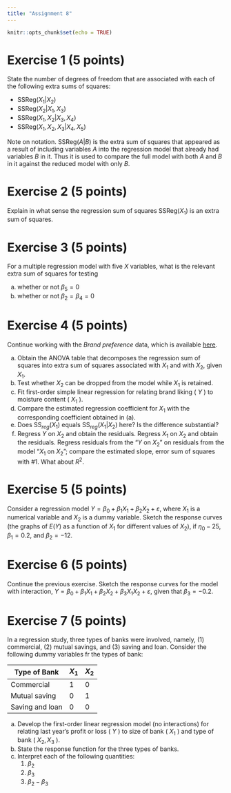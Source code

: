 ```yaml
---
title: "Assignment 8"
---
```


```r
knitr::opts_chunk$set(echo = TRUE)
```

# Exercise 1 (5 points)

State the number of  degrees of freedom that are associated with each of the following extra sums of squares:

- $\text{SSReg}(X_1 | X_2)$
- $\text{SSReg}(X_2 | X_1, X_3)$
- $\text{SSReg}(X_1, X_2 | X_3, X_4)$
- $\text{SSReg}(X_1, X_2, X_3 | X_4, X_5)$

Note on notation. $\text{SSReg}(A | B)$ is the extra sum of squares that appeared as a result of including variables $A$ into the regression model that already had variables $B$ in it. Thus it is used to compare the full model with both $A$ and $B$ in it against the reduced model with only $B$.

# Exercise 2 (5 points)

Explain in what sense the regression sum of squares $\text{SSReg}(X_1)$ is an extra sum of squares.

# Exercise 3 (5 points)

For a multiple regression model with five $X$ variables, what is the relevant extra sum of squares for testing

a. whether or not $\beta_5 = 0$
b. whether or not $\beta_2 = \beta_4 = 0$

# Exercise 4 (5 points)

Continue working with the *Brand preference* data, which is available [here](data/CH06PR05.txt).

a. Obtain the ANOVA table that decomposes the regression sum of squares into extra sum of squares associated with $X_1$ and with $X_2$, given $X_1$.
b. Test whether $X_2$ can be dropped from the model while $X_1$ is retained.
c. Fit first-order simple linear regression for relating brand liking ( $Y$ ) to moisture content ( $X_1$ ).
d. Compare the estimated regression coefficient for $X_1$ with the corresponding coefficient obtained in (a).
e. Does $\text{SS}_{reg}(X_1)$ equals  $\text{SS}_{reg}(X_1 | X_2)$ here? Is the difference substantial?
f. Regress $Y$ on $X_2$ and obtain the residuals. Regress $X_1$ on $X_2$ and obtain the residuals. Regress residuals from the "$Y$ on $X_2$" on residuals from the model "$X_1$ on $X_2$"; compare the estimated slope, error sum of squares with #1. What about $R^2$.

# Exercise 5 (5 points)

Consider a regression model $Y = \beta_0 + \beta_1 X_1 + \beta_2 X_2 + \varepsilon$, where $X_1$ is a numerical variable and $X_2$ is a dummy variable. Sketch the response curves (the graphs of $E(Y)$ as a function of $X_1$ for different values of $X_2$), if $\eta_0 - 25$, $\beta_1 = 0.2$, and $\beta_2 = -12$.

# Exercise 6 (5 points)

Continue the previous exercise. Sketch the response curves for the model with interaction, $Y = \beta_0 + \beta_1 X_1 + \beta_2 X_2 + \beta_3 X_1 X_2 + \varepsilon$, given that $\beta_3 = -0.2$.

# Exercise 7 (5 points)

In a regression study, three types of banks were involved, namely, (1) commercial, (2) mutual savings, and (3) saving and loan. Consider the following dummy variables fr the types of bank:

| Type of Bank    | $X_1$ | $X_2$ |
|-----------------|-------|-------|
| Commercial      | 1     | 0     |
| Mutual saving   | 0     | 1     |
| Saving and loan | 0     | 0     |

a. Develop the first-order linear regression model (no interactions) for relating last year's profit or loss ( $Y$ ) to size of bank ( $X_1$ ) and type of bank ( $X_2, X_3$ ).
b. State the response function for the three types of banks.
c. Interpret each of the following quantities:
    1. $\beta_2$
    2. $\beta_3$
    3. $\beta_2 - \beta_3$
